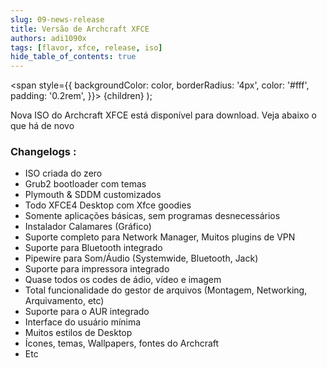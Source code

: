 ```yaml
---
slug: 09-news-release
title: Versão de Archcraft XFCE
authors: adi1090x
tags: [flavor, xfce, release, iso]
hide_table_of_contents: true
---
```


<!-- Badges -->
  <span
    style={{
      backgroundColor: color,
      borderRadius: '4px',
      color: '#fff',
      padding: '0.2rem',
    }}>
    {children}
  </span>
);

Nova ISO do Archcraft XFCE está disponível para download. Veja abaixo o que há de novo

<!--truncate-->

### Changelogs :
- ISO criada do zero
- Grub2 bootloader com temas
- Plymouth & SDDM customizados
- Todo XFCE4 Desktop com Xfce goodies
- Somente aplicações básicas, sem programas desnecessários
- Instalador Calamares (Gráfico)
- Suporte completo para Network Manager, Muitos plugins de VPN
- Suporte para Bluetooth integrado
- Pipewire para Som/Áudio (Systemwide, Bluetooth, Jack)
- Suporte para impressora integrado
- Quase todos os codes de ádio, vídeo e imagem
- Total funcionalidade do gestor de arquivos (Montagem, Networking, Arquivamento, etc)
- Suporte para o AUR integrado
- Interface do usuário mínima
- Muitos estilos de Desktop
- Ícones, temas, Wallpapers, fontes do Archcraft
- Etc

